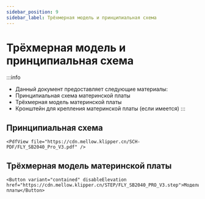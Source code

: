 ```yaml
---
sidebar_position: 9
sidebar_label: Трёхмерная модель и принципиальная схема
---
```




# Трёхмерная модель и принципиальная схема


:::info
* Данный документ предоставляет следующие материалы:
* Принципиальная схема материнской платы
* Трёхмерная модель материнской платы
* Кронштейн для крепления материнской платы (если имеется)
:::

## Принципиальная схема

    <PdfView file="https://cdn.mellow.klipper.cn/SCH-PDF/FLY_SB2040_Pro_V3.pdf" />


## Трёхмерная модель материнской платы

    <Button variant="contained" disableElevation href="https://cdn.mellow.klipper.cn/STEP/FLY_SB2040_PRO_V3.step">Модель платы</Button>